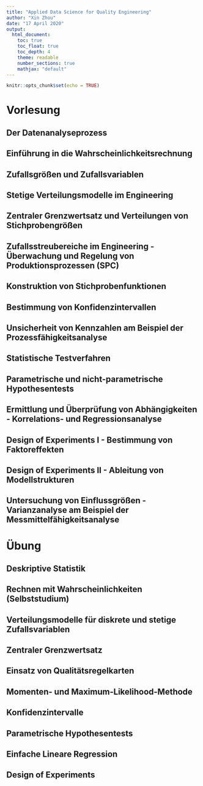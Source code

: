 ```yaml
---
title: "Applied Data Science for Quality Engineering"
author: "Xin Zhou"
date: "17 April 2020"
output: 
  html_document:
    toc: true
    toc_float: true
    toc_depth: 4
    theme: readable
    number_sections: true
    mathjax: "default"
---
```


```r
knitr::opts_chunk$set(echo = TRUE)
```


# Vorlesung

## Der Datenanalyseprozess

## Einführung in die Wahrscheinlichkeitsrechnung

## Zufallsgrößen und Zufallsvariablen

## Stetige Verteilungsmodelle im Engineering

## Zentraler Grenzwertsatz und Verteilungen von Stichprobengrößen

## Zufallsstreubereiche im Engineering - Überwachung und Regelung von Produktionsprozessen (SPC)

## Konstruktion von Stichprobenfunktionen

## Bestimmung von Konfidenzintervallen 

## Unsicherheit von Kennzahlen am Beispiel der Prozessfähigkeitsanalyse 

## Statistische Testverfahren  

## Parametrische und nicht-parametrische Hypothesentests 

## Ermittlung und Überprüfung von Abhängigkeiten - Korrelations- und Regressionsanalyse 

## Design of Experiments I - Bestimmung von Faktoreffekten

## Design of Experiments II - Ableitung von Modellstrukturen

## Untersuchung von Einflussgrößen - Varianzanalyse am Beispiel der Messmittelfähigkeitsanalyse 

# Übung

## Deskriptive Statistik

## Rechnen mit Wahrscheinlichkeiten (Selbststudium)

## Verteilungsmodelle für diskrete und stetige Zufallsvariablen

## Zentraler Grenzwertsatz 

## Einsatz von Qualitätsregelkarten

## Momenten- und Maximum-Likelihood-Methode

## Konfidenzintervalle

## Parametrische Hypothesentests

## Einfache Lineare Regression

## Design of Experiments

##


